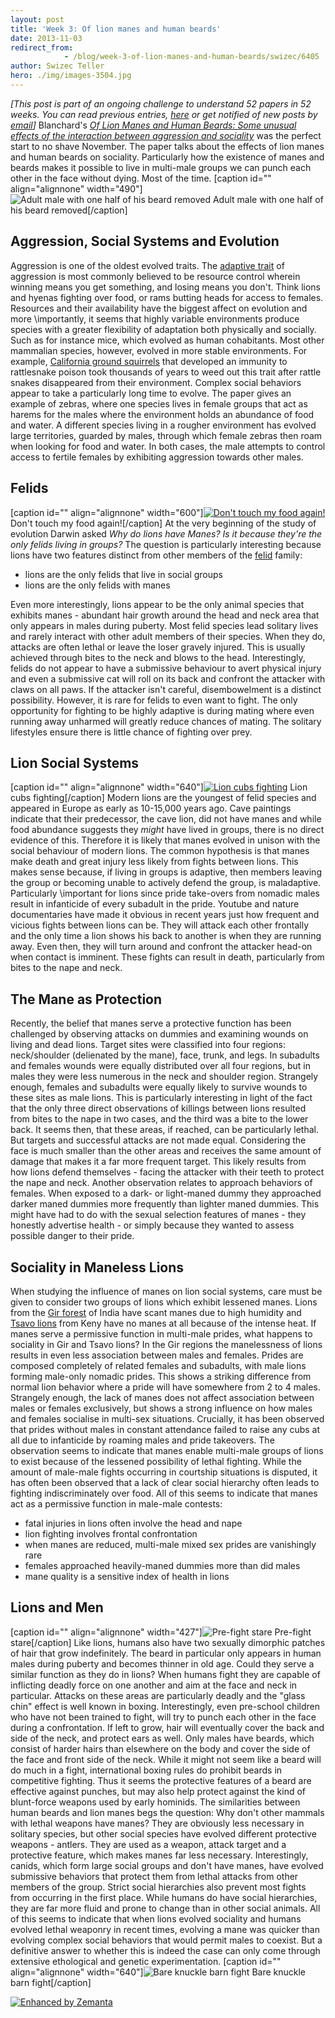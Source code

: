 ```yaml
---
layout: post
title: 'Week 3: Of lion manes and human beards'
date: 2013-11-03
redirect_from: 
            - /blog/week-3-of-lion-manes-and-human-beards/swizec/6405
author: Swizec Teller
hero: ./img/images-3504.jpg
---
```

_\[This post is part of an ongoing challenge to understand 52 papers in 52 weeks. You can read previous entries, [here](http://swizec.com/blog/category/52-papers-in-52-weeks) or get notified of new posts by [email](http://swiz.ec/52papers-list)]_ Blanchard's [_Of Lion Manes and Human Beards: Some unusual effects of the interaction between aggression and sociality_](http://www.ncbi.nlm.nih.gov/pmc/articles/PMC2814555/) was the perfect start to no shave November. The paper talks about the effects of lion manes and human beards on sociality. Particularly how the existence of manes and beards makes it possible to live in multi-male groups we can punch each other in the face without dying. Most of the time. \[caption id="" align="alignnone" width="490"]![Adult male with one half of his beard removed](./img/images-3504.jpg "Adult male with one half of his beard removed") Adult male with one half of his beard removed\[/caption]

## Aggression, Social Systems and Evolution

Aggression is one of the oldest evolved traits. The [adaptive trait](http://en.wikipedia.org/wiki/Adaptation "Adaptation") of aggression is most commonly believed to be resource control wherein winning means you get something, and losing means you don't. Think lions and hyenas fighting over food, or rams butting heads for access to females. Resources and their availability have the biggest affect on evolution and more \\importantly, it seems that highly variable environments produce species with a greater flexibility of adaptation both physically and socially. Such as for instance mice, which evolved as human cohabitants. Most other mammalian species, however, evolved in more stable environments. For example, [California ground squirrels](http://en.wikipedia.org/wiki/California_ground_squirrel "California ground squirrel") that developed an immunity to rattlesnake poison took thousands of years to weed out this trait after rattle snakes disappeared from their environment. Complex social behaviors appear to take a particularly long time to evolve. The paper gives an example of zebras, where one species lives in female groups that act as harems for the males where the environment holds an abundance of food and water. A different species living in a rougher environment has evolved large territories, guarded by males, through which female zebras then roam when looking for food and water. In both cases, the male attempts to control access to fertile females by exhibiting aggression towards other males.

## Felids

\[caption id="" align="alignnone" width="600"][![Don't touch my food again!](./img/images-3522.jpg "Don't touch my food again!")](http://www.flickr.com/photos/digitalwallpapers/3384463055/) Don't touch my food again!\[/caption] At the very beginning of the study of evolution Darwin asked _Why do lions have Manes? Is it because they're the only felids living in groups?_ The question is particularly interesting because lions have two features distinct from other members of the [felid](http://en.wikipedia.org/wiki/Felidae "Felidae") family:

- lions are the only felids that live in social groups
- lions are the only felids with manes

Even more interestingly, lions appear to be the only animal species that exhibits manes - abundant hair growth around the head and neck area that only appears in males during puberty. Most felid species lead solitary lives and rarely interact with other adult members of their species. When they do, attacks are often lethal or leave the loser gravely injured. This is usually achieved through bites to the neck and blows to the head. Interestingly, felids do not appear to have a submissive behaviour to avert physical injury and even a submissive cat will roll on its back and confront the attacker with claws on all paws. If the attacker isn't careful, disembowelment is a distinct possibility. However, it is rare for felids to even want to fight. The only opportunity for fighting to be highly adaptive is during mating where even running away unharmed will greatly reduce chances of mating. The solitary lifestyles ensure there is little chance of fighting over prey.

## Lion Social Systems

\[caption id="" align="alignnone" width="640"][![Lion cubs fighting](./img/images-3523.jpg "Lion cubs fighting")](http://www.flickr.com/photos/tambako/5474128048/sizes/l/) Lion cubs fighting\[/caption] Modern lions are the youngest of felid species and appeared in Europe as early as 10-15,000 years ago. Cave paintings indicate that their predecessor, the cave lion, did not have manes and while food abundance suggests they _might_ have lived in groups, there is no direct evidence of this. Therefore it is likely that manes evolved in unison with the social behaviour of modern lions. The common hypothesis is that manes make death and great injury less likely from fights between lions. This makes sense because, if living in groups is adaptive, then members leaving the group or becoming unable to actively defend the group, is maladaptive. Particularly \\important for lions since pride take-overs from nomadic males result in infanticide of every subadult in the pride. Youtube and nature documentaries have made it obvious in recent years just how frequent and vicious fights between lions can be. They will attack each other frontally and the only time a lion shows his back to another is when they are running away. Even then, they will turn around and confront the attacker head-on when contact is imminent. These fights can result in death, particularly from bites to the nape and neck.

## The Mane as Protection

Recently, the belief that manes serve a protective function has been challenged by observing attacks on dummies and examining wounds on living and dead lions. Target sites were classified into four regions: neck/shoulder (delienated by the mane), face, trunk, and legs. In subadults and females wounds were equally distributed over all four regions, but in males they were less numerous in the neck and shoulder region. Strangely enough, females and subadults were equally likely to survive wounds to these sites as male lions. This is particularly interesting in light of the fact that the only three direct observations of killings between lions resulted from bites to the nape in two cases, and the third was a bite to the lower back. It seems then, that these areas, if reached, can be particularly lethal. But targets and successful attacks are not made equal. Considering the face is much smaller than the other areas and receives the same amount of damage that makes it a far more frequent target. This likely results from how lions defend themselves - facing the attacker with their teeth to protect the nape and neck. Another observation relates to approach behaviors of females. When exposed to a dark- or light-maned dummy they approached darker maned dummies more frequently than lighter maned dummies. This might have had to do with the sexual selection features of manes - they honestly advertise health - or simply because they wanted to assess possible danger to their pride.

## Sociality in Maneless Lions

When studying the influence of manes on lion social systems, care must be given to consider two groups of lions which exhibit lessened manes. Lions from the [Gir forest](<http://maps.google.com/maps?ll=21.1355555556,70.7966666667&spn=0.01,0.01&q=21.1355555556,70.7966666667 (Gir%20Forest%20National%20Park)&t=h> "Gir Forest National Park") of India have scant manes due to high humidity and [Tsavo lions](http://en.wikipedia.org/wiki/Tsavo_lion "Tsavo lion") from Keny have no manes at all because of the intense heat. If manes serve a permissive function in multi-male prides, what happens to sociality in Gir and Tsavo lions? In the Gir regions the manelessness of lions results in even less association between males and females. Prides are composed completely of related females and subadults, with male lions forming male-only nomadic prides. This shows a striking difference from normal lion behavior where a pride will have somewhere from 2 to 4 males. Strangely enough, the lack of manes does not affect association between males or females exclusively, but shows a strong influence on how males and females socialise in multi-sex situations. Crucially, it has been observed that prides without males in constant attendance failed to raise any cubs at all due to infanticide by roaming males and pride takeovers. The observation seems to indicate that manes enable multi-male groups of lions to exist because of the lessened possibility of lethal fighting. While the amount of male-male fights occurring in courtship situations is disputed, it has often been observed that a lack of clear social hierarchy often leads to fighting indiscriminately over food. All of this seems to indicate that manes act as a permissive function in male-male contests:

- fatal injuries in lions often involve the head and nape
- lion fighting involves frontal confrontation
- when manes are reduced, multi-male mixed sex prides are vanishingly rare
- females approached heavily-maned dummies more than did males
- mane quality is a sensitive index of health in lions

## Lions and Men

\[caption id="" align="alignnone" width="427"]![Pre-fight stare](./img/images-3519.jpg "Pre-fight stare") Pre-fight stare\[/caption] Like lions, humans also have two sexually dimorphic patches of hair that grow indefinitely. The beard in particular only appears in human males during puberty and becomes thinner in old age. Could they serve a similar function as they do in lions? When humans fight they are capable of inflicting deadly force on one another and aim at the face and neck in particular. Attacks on these areas are particularly deadly and the "glass chin" effect is well known in boxing. Interestingly, even pre-school children who have not been trained to fight, will try to punch each other in the face during a confrontation. If left to grow, hair will eventually cover the back and side of the neck, and protect ears as well. Only males have beards, which consist of harder hairs than elsewhere on the body and cover the side of the face and front side of the neck. While it might not seem like a beard will do much in a fight, international boxing rules do prohibit beards in competitive fighting. Thus it seems the protective features of a beard are effective against punches, but may also help protect against the kind of blunt-force weapons used by early hominids. The similarities between human beards and lion manes begs the question: Why don't other mammals with lethal weapons have manes? They are obviously less necessary in solitary species, but other social species have evolved different protective weapons - antlers. They are used as a weapon, attack target and a protective feature, which makes manes far less necessary. Interestingly, canids, which form large social groups and don't have manes, have evolved submissive behaviors that protect them from lethal attacks from other members of the group. Strict social hierarchies also prevent most fights from occurring in the first place. While humans do have social hierarchies, they are far more fluid and prone to change than in other social animals. All of this seems to indicate that when lions evolved sociality and humans evolved lethal weaponry in recent times, evolving a mane was quicker than evolving complex social behaviors that would permit males to coexist. But a definitive answer to whether this is indeed the case can only come through extensive ethological and genetic experimentation. \[caption id="" align="alignnone" width="640"]![Bare knuckle barn fight](./img/images-3520.jpg "Bare knuckle barn fight") Bare knuckle barn fight\[/caption]

[![Enhanced by Zemanta](http://img.zemanta.com/zemified_e.png?x-id=d182e790-87c1-47e4-ab25-47ae10464895)](http://www.zemanta.com/?px "Enhanced by Zemanta")